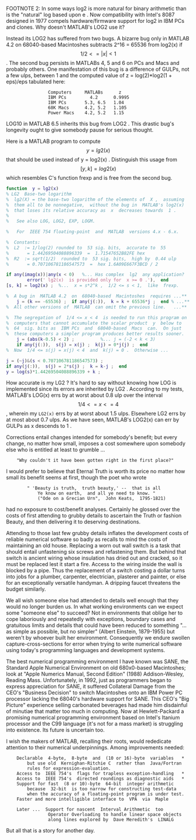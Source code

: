 FOOTNOTE 2:  In some ways  log2  is more natural for binary arithmetic
than is the  "natural"  log  based upon  e .  Now compatibility with
Intel's 8087  designed in  1977  compels hardware/firmware support for
log2  in  IBM PCs  and clones.  Why doesn't  MATLAB's  LOG2  use it?

Instead its  LOG2  has suffered from two bugs.  A bizarre bug only in
MATLAB 4.2  on  68040-based Macintoshes  subtracts  2^16 = 65536  from
log2(x)  if  $$1/2 <= |x| < 1$$.  The second bug persists in  MATLABs 4, 5
and 6  on  PCs  and  Macs  and probably others.  One manifestation of
this bug is a difference of  GULPs,  not a few  ulps,  between  1  and
the computed value of  z = log(2)*log2(1 + eps)/eps  tabulated here:

                    Computers     MATLABs      z
                    IBM PCs         4.2      0.9995
                    IBM PCs       5.3, 6.5   1.04
                    68K Macs      4.2, 5.2   1.105
                    Power Macs    4.2, 5.2   1.15

LOG10  in  MATLAB 6.5  inherits this bug from  LOG2 .  This drastic
bug's longevity ought to give somebody pause for serious thought.

Here is a  MATLAB  program to compute  $$y = lg2(x)$$  that should be used
instead of  y = log2(x) .  Distinguish this usage from $$[y,k] = log2(x)$$
which resembles  C's  function  frexp  and is free from the second bug.

```matlab
function  y = lg2(x)
% LG2  Base-two logarithm
%  lg2(X) = the base-two logarithm of the elements of  X ,  assuming
%  them all to be nonnegative,  without the bug in  MATLAB's log2(x)
%  that loses its relative accuracy as  x  decreases towards  1 .
%
%   See also LOG, LOG2, EXP, LOGM.

%   For  IEEE 754 floating-point  and  MATLAB  versions 4.x - 6.x.

%  Constants:
%  L2  := 1/log(2) rounded to  53 sig. bits,  accurate to  55
%       = 1.44269504088896339  =  1.71547652B82FE hex
%  R2  := sqrt(1/2)  rounded to  53 sig. bits,  high by  0.44 ulp
%       = 0.707106781186547573  =  hex 1.6A09E667F3BCD / 2

if any(imag(x))|any(x < 0)   %... Has complex  lg2  any application?
        error(' lg2(x)  is provided only for  x >= 0 .'),  end
[s, k] = log2(x) ;  %...  x = s*2^k ,  1/2 <= s < 1,  like  frexp.

%  A bug in  MATLAB 4.2  on  68040-based  Macintoshes  requires ...**
    j = (k == -65536) ;  if any(j(:)),  k = k + 65536*j ;  end % ...**
%  All other versions of  MATLAB  can omit the previous line.   ...**

%  The segregation of  1/4 <= x < 4  is needed to run this program on
%  computers that cannot accumulate the scalar product  y  below to
%  64  sig. bits as  IBM PCs  and  68040-based  Macs  can.  On just
%  these computers a simpler program produces better results sooner.
    j = (abs(k-0.5) < 2) ;          %... j = (-2 < k < 3)
    if any(j(:)),  s(j) = x(j) ;  k(j) = 0*j(j) ;  end
%  Now  1/4 <= s(j) = x(j) < 4  and  k(j) = 0 .  Otherwise ...

j = (~j)&(s < 0.707106781186547573) ;
if any(j(:)),  s(j) = 2*s(j) ;  k = k-j ;  end
y = log(s)*1.44269504088896339 + k ;

```

How accurate is my  LG2 ?  It's hard to say without knowing how  LOG
is implemented since its errors are inherited by  LG2 .  According to
my tests,  MATLAB's  LOG(x)  errs by at worst about  0.8 ulp  over the
interval  $$1/4 <= x <= 4$$,  wherein my `LG2(x)` errs by at worst about
1.5 ulps.  Elsewhere  LG2  errs by at most about  0.7 ulps.  As we have
seen,  MATLAB's LOG2(x)  can err by  GULPs  as  x  descends to  1 .

Corrections entail changes intended for somebody's benefit;  but every
change,  no matter how small,  imposes a cost somewhere upon somebody
else who is entitled at least to grumble ...

        "Why couldn't it have been gotten right in the first place?"

I would prefer to believe that  Eternal Truth  is worth its price no
matter how small its benefit seems at first,  though the poet who wrote

            " 'Beauty is truth,  truth beauty,' --  that is all
                Ye know on earth,  and all ye need to know. "
                ("Ode on a Grecian Urn",  John Keats,  1795-1821)

had no exposure to cost/benefit analyses.  Certainly he glossed over
the costs of first attending to grubby details to ascertain the  Truth
or fashion  Beauty,  and then delivering it to deserving destinations.

Attending to those last few grubby details inflates the development
costs of reliable numerical software so badly as recalls to mind the
costs of maintaining an old house.  Replacing a worn out wall switch is
a task that should entail unfastening six screws and refastening them.
But behind that switch is ancient wiring whose insulation has dried out
and cracked,  so it must be replaced lest it start a fire.  Access to
the wiring inside the wall is blocked by a pipe.  Thus the replacement
of a switch costing a dollar turns into jobs for a plumber,  carpenter,
electrician,  plasterer and painter,  or else for an exceptionally
versatile handyman.  A dripping faucet threatens the budget similarly.

We all wish someone else had attended to details well enough that they
would no longer burden us.  In what working environments can we expect
some  "someone else"  to succeed?  Not in environments that oblige her
to cope laboriously and repeatedly with exceptions,  boundary cases and
gratuitous limits and details that could have been reduced to something
                "... as simple as possible,  but no simpler"
                            (Albert Einstein,  1879-1955)
but weren't by whoever built her environment.  Consequently we endure
swollen capture-cross-sections for error when trying to write numerical
software using today's programming languages and development systems.

The best numerical programming environment I have known was  SANE,  the
Standard Apple Numerical Environment  on old  680x0-based  Macintoshes;
look at  "Apple Numerics Manual, Second Edition" (1988) Addison-Wesley,
Reading Mass.  Unfortunately,  in  1992,  just as programmers began to
express appreciation for  SANE,  it suffered Collateral Damage from the
CEO's  "Business Decision"  to switch  Macintoshes  onto an  IBM  Power
PC  processor lacking the  68040's  hardware support for  SANE.  This
CEO's  "Big Picture"  experience selling carbonated beverages had made
him disdainful of minutiae that matter too much in computing.  Now at
Hewlett-Packard  a promising numerical programming environment based on
Intel's Itanium  processor and the  C99  language  (it's not for a mass
market)  is struggling into existence.  Its future is uncertain too.

I wish the makers of  MATLAB,  recalling their roots,  would rededicate
attention to their numerical underpinnings.  Among improvements needed:


        Declarable  4-byte,  8-byte  and  (10 or 16)-byte  variables   *
            but use old  Kernighan-Ritchie C  rather than  Java/Fortran
            rules for expression-evaluation.
        Access to  IEEE 754's  flags for trapless exception-handling   *
        Access to  IEEE 754's  directed roundings as diagnostic aids   *
        Support for fast  (8 or 10)-byte  64-bit  integer arithmetic
            because  32-bit  is too narrow for constructing test-data
            when the accuracy of a floating-point program is under test.
        Faster and more intelligible interface to  VPA  via  Maple

        Later ...  Support for nascent  Interval Arithmetic  too
                    Operator Overloading to handle linear space objects
                    along lines explored by  Dave Meredith's  LINALG

But all that is a story for another day.